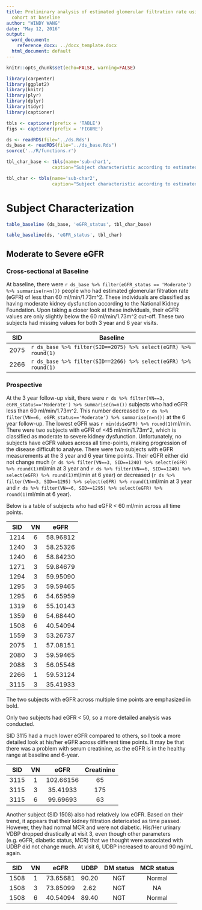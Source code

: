 ```yaml
---
title: Preliminary analysis of estimated glomerular filtration rate using the PROMISE
  cohort at baseline
author: "WINDY WANG"
date: "May 12, 2016"
output:
  word_document:
    reference_docx: ../docx_template.docx
  html_document: default
---
```


```r
knitr::opts_chunk$set(echo=FALSE, warning=FALSE)

library(carpenter)
library(ggplot2)
library(knitr)
library(plyr)
library(dplyr)
library(tidyr)
library(captioner)

tbls <- captioner(prefix = 'TABLE')
figs <- captioner(prefix = 'FIGURE')

ds <- readRDS(file='../ds.Rds')
ds_base <- readRDS(file="../ds_base.Rds")
source('../R/functions.r')
```
```r
tbl_char_base <- tbls(name='sub-char1',
                 caption="Subject characteristic according to estimated GFR categories at baseline.")

tbl_char <- tbls(name='sub-char2',
                 caption="Subject characteristic according to estimated GFR categories across visits.")
```


# Subject Characterization

```r
table_baseline (ds_base, 'eGFR_status', tbl_char_base)
```

```r
table_baseline(ds, 'eGFR_status', tbl_char)
```

## Moderate to Severe eGFR
### Cross-sectional at Baseline

At baseline, there were `r ds_base %>% filter(eGFR_status == 'Moderate') %>% summarise(n=n())` people who had estimated glomerular filtration rate (eGFR) of less than 60 ml/min/1.73m^2. These individuals are classified as having moderate kidney dysfunction according to the National Kidney Foundation. Upon taking a closer look at these individuals, their eGFR values are only slightly below the 60 ml/min/1.73m^2 cut-off. These two subjects had missing values for both 3 year and 6 year visits.


|SID   | Baseline                                                        | 
|------|-----------------------------------------------------------------|
|2075  | `r ds_base %>% filter(SID==2075) %>% select(eGFR) %>% round(1)` |
|2266  | `r ds_base %>% filter(SID==2266) %>% select(eGFR) %>% round(1)` | 


### Prospective
At the 3 year follow-up visit, there were `r ds %>% filter(VN==3, eGFR_status=='Moderate') %>% summarise(n=n())` subjects who had eGFR less than 60 ml/min/1.73m^2. This number decreased to `r ds %>% filter(VN==6, eGFR_status=='Moderate') %>% summarise(n=n())` at the 6 year follow-up. The lowest eGFR was `r min(ds$eGFR) %>% round(1)`ml/min. There were two subjects with eGFR of <45 ml/min/1.73m^2, which is classified as moderate to severe kidney dysfunction. Unfortunately, no subjects have eGFR values across all time-points, making progression of the disease difficult to analyse. There were two subjects with eGFR measurements at the 3 year and 6 year time points. Their eGFR either did not change much (`r ds %>% filter(VN==3, SID==1240) %>% select(eGFR) %>% round(1)`ml/min at 3 year and `r ds %>% filter(VN==6, SID==1240) %>% select(eGFR) %>% round(1)`ml/min at 6 year) or decreased (`r ds %>% filter(VN==3, SID==1295) %>% select(eGFR) %>% round(1)`ml/min at 3 year and `r ds %>% filter(VN==6, SID==1295) %>% select(eGFR) %>% round(1)`ml/min at 6 year).

Below is a table of subjects who had eGFR < 60 ml/min across all time points.

|  SID  |  VN  |   eGFR   |
|:-----:|:----:|:--------:|
| 1214  |  6   | 58.96812 |
| 1240  |  3   | 58.25326 |
| 1240  |  6   | 58.84230 |
| 1271  |  3   | 59.84679 |
| 1294  |  3   | 59.95090 |
| 1295  |  3   | 59.59465 |
| 1295  |  6   | 54.65959 |
| 1319  |  6   | 55.10143 |
| 1359  |  6   | 54.68440 |
| 1508  |  6   | 40.54094 |
| 1559  |  3   | 53.26737 |
| 2075  |  1   | 57.08151 |
| 2080  |  3   | 59.59465 |
| 2088  |  3   | 56.05548 |
| 2266  |  1   | 59.53124 |
| 3115  |  3   | 35.41933 |

The two subjects with eGFR across multiple time points are emphasized in bold.

Only two subjects had eGFR < 50, so a more detailed analysis was conducted.

SID 3115 had a much lower eGFR compared to others, so I took a more detailed look at his/her eGFR across different time points. It may be that there was a problem with serum creatinine, as the eGFR is in the healthy range at baseline and 6-year.

|  SID  |  VN  |   eGFR    |  Creatinine  |
|:-----:|:----:|:---------:|:------------:|
| 3115  |  1   | 102.66156 |      65      |
| 3115  |  3   | 35.41933  |     175      |
| 3115  |  6   | 99.69693  |      63      |

Another subject (SID 1508) also had relatively low eGFR. Based on their trend, it appears that their kidney filtration deterioated as time passed. However, they had normal MCR and were not diabetic. His/Her urinary VDBP dropped drastically at visit 3, even though other parameters (e.g. eGFR, diabetic status, MCR) that we thought were associated with UDBP did not change much. At visit 6, UDBP increased to around 90 ng/mL again. 

|  SID  |  VN  |   eGFR   |  UDBP  |  DM status  |  MCR status  |
|:-----:|:----:|:--------:|:------:|:-----------:|:------------:|
| 1508  |  1   | 73.65681 | 90.20  |     NGT     |    Normal    |
| 1508  |  3   | 73.85099 |  2.62  |     NGT     |      NA      |
| 1508  |  6   | 40.54094 | 89.40  |     NGT     |    Normal    |

